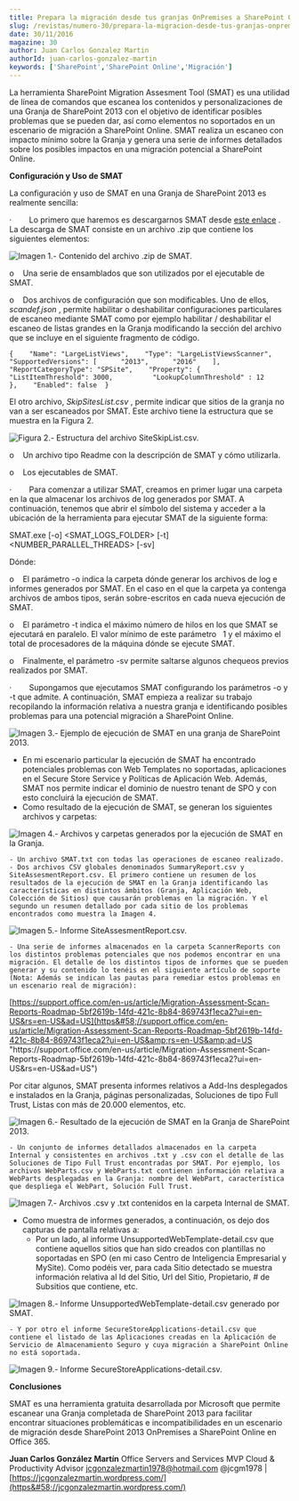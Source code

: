 ```yaml
---
title: Prepara la migración desde tus granjas OnPremises a SharePoint Online con SMAT
slug: /revistas/numero-30/prepara-la-migracion-desde-tus-granjas-onpremises-a-sharepoint-online-con-smat
date: 30/11/2016
magazine: 30
author: Juan Carlos Gonzalez Martin
authorId: juan-carlos-gonzalez-martin
keywords: ['SharePoint','SharePoint Online','Migración']
---
```






La herramienta SharePoint Migration Assesment Tool (SMAT) es una utilidad de línea de comandos que escanea los contenidos y personalizaciones de una Granja de SharePoint 2013 con el objetivo de identificar posibles problemas que se pueden dar, así como elementos no soportados en un escenario de migración a SharePoint Online. SMAT realiza un escaneo con impacto mínimo sobre la Granja y genera una serie de informes detallados sobre los posibles impactos en una migración potencial a SharePoint Online.

**Configuración y Uso de SMAT**

La configuración y uso de SMAT en una Granja de SharePoint 2013 es realmente sencilla:

·          Lo primero que haremos es descargarnos SMAT desde [este enlace](https&#58;//www.microsoft.com/en-us/download/details.aspx?id=53598) . La descarga de SMAT consiste en un archivo .zip que contiene los siguientes elementos:

![Imagen 1.- Contenido del archivo .zip de SMAT.](../../../images/numero30/prepara-la-migracion-desde-tus-granjas-onpremises-a-sharepoint-online-con-smat/image1.png)

o      Una serie de ensamblados que son utilizados por el ejecutable de SMAT.

o      Dos archivos de configuración que son modificables. Uno de ellos, *scandef.json* , permite habilitar o deshabilitar configuraciones particulares de escaneo mediante SMAT como por ejemplo habilitar / deshabilitar el escaneo de listas grandes en la Granja modificando la sección del archivo que se incluye en el siguiente fragmento de código.

```
{    "Name": "LargeListViews",    "Type": "LargeListViewsScanner",    "SupportedVersions": [      "2013",      "2016"    ],    "ReportCategoryType": "SPSite",    "Property": {          "ListItemThreshold": 3000,          "LookupColumnThreshold" : 12    },    "Enabled": false  }
```

El otro archivo, *SkipSitesList.csv* , permite indicar que sitios de la granja no van a ser escaneados por SMAT. Este archivo tiene la estructura que se muestra en la Figura 2.

![Figura 2.- Estructura del archivo SiteSkipList.csv.](../../../images/numero30/prepara-la-migracion-desde-tus-granjas-onpremises-a-sharepoint-online-con-smat/image2.png)

o      Un archivo tipo Readme con la descripción de SMAT y cómo utilizarla.

o      Los ejecutables de SMAT.

·          Para comenzar a utilizar SMAT, creamos en primer lugar una carpeta en la que almacenar los archivos de log generados por SMAT. A continuación, tenemos que abrir el símbolo del sistema y acceder a la ubicación de la herramienta para ejecutar SMAT de la siguiente forma:

SMAT.exe [-o] &lt;SMAT\_LOGS\_FOLDER&gt; [-t] &lt;NUMBER\_PARALLEL\_THREADS&gt; [-sv]

Dónde:

o      El parámetro -o indica la carpeta dónde generar los archivos de log e informes generados por SMAT. En el caso en el que la carpeta ya contenga archivos de ambos tipos, serán sobre-escritos en cada nueva ejecución de SMAT.

o      El parámetro -t indica el máximo número de hilos en los que SMAT se ejecutará en paralelo. El valor mínimo de este parámetro     1 y el máximo el total de procesadores de la máquina dónde se ejecute SMAT.

o      Finalmente, el parámetro -sv permite saltarse algunos chequeos previos realizados por SMAT.

·          Supongamos que ejecutamos SMAT configurando los parámetros -o y -t que admite.  A continuación, SMAT empieza a realizar su trabajo recopilando la información relativa a nuestra granja e identificando posibles problemas para una potencial migración a SharePoint Online.

![Imagen 3.- Ejemplo de ejecución de SMAT en una granja de SharePoint 2013.](../../../images/numero30/prepara-la-migracion-desde-tus-granjas-onpremises-a-sharepoint-online-con-smat/image3.png)

- En mi escenario particular la ejecución de SMAT ha encontrado potenciales problemas con Web Templates no soportadas, aplicaciones en el Secure Store Service y Políticas de Aplicación Web. Además, SMAT nos permite indicar el dominio de nuestro tenant de SPO y con esto concluirá la ejecución de SMAT.
- Como resultado de la ejecución de SMAT, se generan los siguientes archivos y carpetas:


![Imagen 4.- Archivos y carpetas generados por la ejecución de SMAT en la Granja.](../../../images/numero30/prepara-la-migracion-desde-tus-granjas-onpremises-a-sharepoint-online-con-smat/image4.png)

    - Un archivo SMAT.txt con todas las operaciones de escaneo realizado.
    - Dos archivos CSV globales denominados SummaryReport.csv y SiteAssesmentReport.csv. El primero contiene un resumen de los resultados de la ejecución de SMAT en la Granja identificando las características en distintos ámbitos (Granja, Aplicación Web, Colección de Sitios) que causarán problemas en la migración. Y el segundo un resumen detallado por cada sitio de los problemas encontrados como muestra la Imagen 4.


![Imagen 5.- Informe SiteAssesmentReport.csv.](../../../images/numero30/prepara-la-migracion-desde-tus-granjas-onpremises-a-sharepoint-online-con-smat/image5.png)

    - Una serie de informes almacenados en la carpeta ScannerReports con los distintos problemas potenciales que nos podemos encontrar en una migración. El detalle de los distintos tipos de informes que se pueden generar y su contenido lo tenéis en el siguiente artículo de soporte (Nota: Además se indican las pautas para remediar estos problemas en un escenario real de migración):


[https://support.office.com/en-us/article/Migration-Assessment-Scan-Reports-Roadmap-5bf2619b-14fd-421c-8b84-869743f1eca2?ui=en-US&rs=en-US&ad=US](https&#58;//support.office.com/en-us/article/Migration-Assessment-Scan-Reports-Roadmap-5bf2619b-14fd-421c-8b84-869743f1eca2?ui=en-US&amp;rs=en-US&amp;ad=US "https&#58;//support.office.com/en-us/article/Migration-Assessment-Scan-Reports-Roadmap-5bf2619b-14fd-421c-8b84-869743f1eca2?ui=en-US&amp;rs=en-US&amp;ad=US")

Por citar algunos, SMAT presenta informes relativos a Add-Ins desplegados e instalados en la Granja, páginas personalizadas, Soluciones de tipo Full Trust, Listas con más de 20.000 elementos, etc.

![Imagen 6.- Resultado de la ejecución de SMAT en la Granja de SharePoint 2013.](../../../images/numero30/prepara-la-migracion-desde-tus-granjas-onpremises-a-sharepoint-online-con-smat/image6.png)

    - Un conjunto de informes detallados almacenados en la carpeta Internal y consistentes en archivos .txt y .csv con el detalle de las Soluciones de Tipo Full Trust encontradas por SMAT. Por ejemplo, los archivos WebParts.csv y WebParts.txt contienen información relativa a WebParts desplegadas en la Granja: nombre del WebPart, característica que despliega el WebPart, Solución Full Trust.


![Imagen 7.- Archivos .csv y .txt contenidos en la carpeta Internal de SMAT.](../../../images/numero30/prepara-la-migracion-desde-tus-granjas-onpremises-a-sharepoint-online-con-smat/image7.png)

- Como muestra de informes generados, a continuación, os dejo dos capturas de pantalla relativas a:
    - Por un lado, al informe UnsupportedWebTemplate-detail.csv que contiene aquellos sitios que han sido creados con plantillas no soportadas en SPO (en mi caso Centro de Inteligencia Empresarial y MySite). Como podéis ver, para cada Sitio detectado se muestra información relativa al Id del Sitio, Url del Sitio, Propietario, # de Subsitios que contiene, etc.


![Imagen 8.- Informe UnsupportedWebTemplate-detail.csv generado por SMAT.](../../../images/numero30/prepara-la-migracion-desde-tus-granjas-onpremises-a-sharepoint-online-con-smat/image8.png)

    - Y por otro el informe SecureStoreApplications-detail.csv que contiene el listado de las Aplicaciones creadas en la Aplicación de Servicio de Almacenamiento Seguro y cuya migración a SharePoint Online no está soportada.


![Imagen 9.- Informe SecureStoreApplications-detail.csv.](../../../images/numero30/prepara-la-migracion-desde-tus-granjas-onpremises-a-sharepoint-online-con-smat/image9.png)

**Conclusiones**

SMAT es una herramienta gratuita desarrollada por Microsoft que permite escanear una Granja completada de SharePoint 2013 para facilitar encontrar situaciones problemáticas e incompatibilidades en un escenario de migración desde SharePoint 2013 OnPremises a SharePoint Online en Office 365.



**Juan Carlos González Martín**
 Office Servers and Services MVP
 Cloud & Productivity Advisor 
jcgonzalezmartin1978@hotmail.com
 @jcgm1978 | [https://jcgonzalezmartin.wordpress.com/](https&#58;//jcgonzalezmartin.wordpress.com/)

